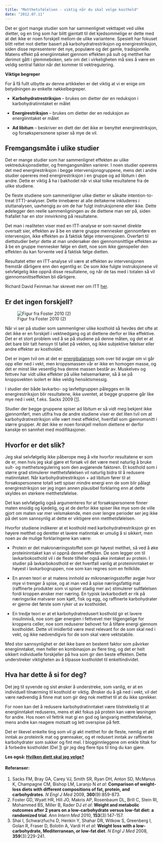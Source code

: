 ```yaml
---
title: "Metthetsfølelsen - viktig når du skal velge kosthold"
date: "2012.07.11"
---
```


Det er gjort mange studier som har sammenlignet vekttapet ved ulike dietter, og en ting som har blitt gjentatt til det kjedsommelige er dette med at det ikke er noen forskjell mellom de ulike variantene. Spesielt har fokuset blitt rettet mot dietter basert på karbohydratrestriksjon og energirestriksjon, siden disse representerer det nye, populære og det gamle, tradisjonelle. Matens effekt på energiinntaket gjennom effekten på sult og metthet har derimot gått i glemmeboken, selv om det i virkeligheten må sies å være en veldig sentral faktor når det kommer til vektregulering.

**Viktige begreper**

For å få fullt utbytte av denne artikkelen er det viktig at vi er enige om betydningen av enkelte nøkkelbegreper.

-   **Karbohydratrestriksjon** – brukes om dietter der en reduksjon i karbohydratinntaket er målet

-   **Energirestriksjon** – brukes om dietter der en reduksjon av energiinntaket er målet

-   **Ad libitum** – beskriver en diett der det ikke er benyttet energirestriksjon, og forsøkspersonene spiser så mye de vil.

## Fremgangsmåte i ulike studier

Det er mange studier som har sammenlignet effekten av ulike vektreduksjonsdietter, og fremgangsmåten varierer. I noen studier opereres det med energirestriksjon i begge intervensjonsgruppene, mens det i andre studier opereres med energirestriksjon i en gruppe og ad libitum i den andre. Dette er viktig å ha i bakhodet når vi skal tolke resultatene fra de ulike studiene.

De fleste studiene som sammenligner ulike dietter er såkalte intention-to-treat (ITT)-analyser. Dette innebærer at alle deltakerne inkluderes i sluttanalysen, uavhengig av om de har fulgt instruksjonene eller ikke. Dette ødelegger den reelle sammenligningen av de diettene man ser på, siden frafallet har en stor innvirkning på resultatene.

Det man i realiteten viser med en ITT-analyse er som navnet direkte oversatt sier, effekten av å be en større gruppe mennesker gjennomføre en intervensjon, ikke effekten av å faktisk følge intervensjonen. Overført til diettstudier betyr dette at man undersøker den gjennomsnittlige effekten av å be en gruppe mennesker følge en diett, noe som ikke gjenspeiler den effekten du kan forvente ved å faktisk følge dietten.

Resultatet etter en ITT-analyse vil være at effekten av intervensjonen fremstår dårligere enn den egentlig er. De som ikke fulgte instruksjonene vil selvfølgelig ikke oppnå disse resultatene, og når de tas med i totalen så vil gjennomsnittseffekten bli dårligere.

Richard David Feinman har skrevet mer om ITT [her](http://rdfeinman.wordpress.com/2011/08/21/intention-to-treat-what-it-is-and-why-you-should-care/).

## Er det ingen forskjell?

![Figur fra Foster 2010 (2)](images/clipboard-664475060.png)

Når vi ser på studier som sammenligner ulike kosthold så hevdes det ofte at det ikke er en forskjell i vektnedgang og at diettene derfor er like effektive. Det er et stort problem ved å se på studiene på denne måten, og det er at det bare blir tatt hensyn til tallet på vekten, og ikke subjektive følelser eller andre effekter av kostholdet.

Det er ingen tvil om at det er [energibalansen](energibalansen.qmd) som over tid avgjør om vi går opp eller ned i vekt, men kroppsmassen vår er ikke en homogen masse, og det er minst like vesentlig hva denne massen består av. Muskelvev og fettvev har vidt ulike effekter på ulike helsemarkører, så å se på kroppsvekten isolert er ikke veldig hensiktsmessig.

I studier der både lavkarbo- og lavfettgruppen pålegges en lik energirestriksjon blir resultatene, ikke uventet, at begge gruppene går like mye ned i vekt, f.eks. Sacks 2009 \[[1](http://www.ncbi.nlm.nih.gov/pubmed/19246357)\].

Studier der begge gruppene spiser ad libitum er så vidt meg bekjent ikke gjennomført, men utifra hva de andre studiene viser er det liten tvil om at karbohydratrestriksjon ville vært mest effektivt, hvertfall som gjennomsnitt i større grupper. At det ikke er noen forskjell mellom diettene er derfor kanskje en sannhet med modifikasjoner.

## Hvorfor er det slik?

Jeg skal selvfølgelig ikke påberope meg å vite hvorfor resultatene er som de er, men hvis jeg skal gjøre et forsøk vil det være mest naturlig å bruke sult- og metthetsregulering som den avgjørende faktoren. Et kosthold som i større grad stimulerer metthetsfølelsen vil naturlig bidra til å redusere matinntaket. Når karbohydratrestriksjon + ad libitum fører til at forsøkspersonene totalt sett spiser mindre energi enn de som blir pålagt energirestriksjon ser jeg ingen annen plausibel forklaring enn at dette skyldes en sterkere metthetsfølelse.

Det kan selvfølgelig også argumenteres for at forsøkspersonene finner maten ensidig og kjedelig, og at de derfor ikke spiser like mye som de ville gjort om maten var mer velsmakende, men over lengre perioder ser jeg ikke på det som sannsynlig at dette er viktigere enn metthetsfølelsen.

Hvorfor studiene indikerer at et kosthold med karbohydratrestriksjon gir en høyere metthet og deretter et lavere matinntak er umulig å si sikkert, men noen av de mulige forklaringene kan være:

-   Protein er det makronæringsstoffet som gir høyest metthet, så ved å øke proteininntaket kan vi oppnå denne effekten. De som legger om til lavkarbokosthold vil i de fleste tilfeller også øke inntaket av protein. I studier på lavkarbokosthold er det hvertfall vanlig at proteininntaket er høyest i lavkarbogruppen, noe som kan regnes som en feilkilde.

-   En annen teori er at matens innhold av mikronæringsstoffer avgjør hvor mye vi trenger å spise, og at man ved å spise næringsfattig mat (raffinerte produkter som vi spiser stadig mer av) stimulerer sultfølelsen fordi kroppen ønsker mer næring. En typisk lavkarbodiett er rik på næringsrike matvarer som kjøtt, fisk og egg, og raffinerte karbohydrater er gjerne det første som ryker ut av kostholdet.

-   En tredje teori er at et karbohydratredusert kosthold gir et lavere insulinnivå, noe som gjør energien i fettvevet mer tilgjengelige for kroppens celler, noe som reduserer behovet for å tilføre energi gjennom kostholdet. Dette vil imidlertid være mest relevant for de som skal ned i vekt, og ikke nødvendigvis for de som skal være vektstabile.

Med stor sannsynlighet er det ikke bare en bestemt faktor som påvirker energiinntaket, men heller en kombinasjon av flere ting, og det er helt sikkert individuelle forskjeller på hva som gir den beste effekten. Dette understreker viktigheten av å tilpasse kostholdet til enkeltindividet.

## Hva har dette å si for deg?

Det jeg til syvende og sist ønsker å understreke, som vanlig, er at en individuell tilnærming til kosthold er viktig. Ønsker du å gå ned i vekt, vil det være nødvendig å finne mat som gir deg nok metthet til at du ikke sprekker.

For noen kan det å redusere karbohydratinntaket være tilstrekkelig til at energiinntaket reduseres, mens et økt fokus på protein kan være løsningen for andre. Hos noen vil fettrik mat gi en god og langvarig metthetsfølelse, mens andre kan reagere motsatt og lett overspise på fett.

Det er likevel enkelte ting som vil gi økt metthet for de fleste, nemlig et økt inntak av proteinrik mat og grønnsaker, og et redusert inntak av raffinerte karbohydrater som sukker og fint mel. I blogginnleggene om enkle tiltak for å forbedre kostholdet (Del [1](kosthold-tiltak-1.qmd)) gir jeg deg flere tips til ting du kan gjøre.

**Les også: [Hvilken diett skal jeg velge?](hvilken-diett.qmd)**

#### Referanser:

1.  Sacks FM, Bray GA, Carey VJ, Smith SR, Ryan DH, Anton SD, McManus K, Champagne CM, Bishop LM, Laranjo N *et al*: **Comparison of weight-loss diets with different compositions of fat, protein, and carbohydrates**. *N Engl J Med* 2009, **360**(9):859-873.
2.  Foster GD, Wyatt HR, Hill JO, Makris AP, Rosenbaum DL, Brill C, Stein RI, Mohammed BS, Miller B, Rader DJ *et al*: **Weight and metabolic outcomes after 2 years on a low-carbohydrate versus low-fat diet: a randomized trial**. *Ann Intern Med* 2010, **153**(3):147-157.
3.  Shai I, Schwarzfuchs D, Henkin Y, Shahar DR, Witkow S, Greenberg I, Golan R, Fraser D, Bolotin A, Vardi H *et al*: **Weight loss with a low-carbohydrate, Mediterranean, or low-fat diet**. *N Engl J Med* 2008, **359**(3):229-241.
